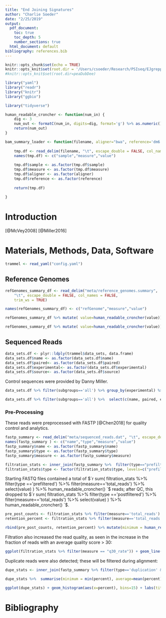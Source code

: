 ```yaml
---
title: "End Joining Signatures"
author: "Charlie Soeder"
date: "2/25/2019"
output:
  pdf_document:
    toc: true
    toc_depth: 5
    number_sections: true
  html_document: default
bibliography: references.bib
---
```


```r
knitr::opts_chunk$set(echo = TRUE)
knitr::opts_knit$set(root.dir = '/Users/csoeder/Research/PSIseq/EJgrepper/')
#knitr::opts_knit$set(root.dir=peaDubDee)

library("yaml")
library("readr")
library("knitr")
library("ggbio")

library("tidyverse")

```


```r

human_readable_croncher <- function(num_in) {
	dig <- 3
	num_out <- formatC(num_in, digits=dig, format='g') %>% as.numeric() %>% sitools::f2si()
	return(num_out)
}

bam_summary_loader <- function(filename, aligner="bwa", reference='dm6'){
	
	tmp.df <- read_delim(filename, "\t", escape_double = FALSE, col_names = FALSE, trim_ws = TRUE)
	names(tmp.df) <- c("sample","measure","value")
	
	tmp.df$sample <- as.factor(tmp.df$sample)
	tmp.df$measure <- as.factor(tmp.df$measure)
	tmp.df$aligner <- as.factor(aligner)
	tmp.df$reference <- as.factor(reference)
	
	return(tmp.df)
	
}

```

# Introduction

[@McVey2008]
[@Miller2016]


# Materials, Methods, Data, Software

```r

trammel <- read_yaml("config.yaml")

```

## Reference Genomes

```r
refGenomes_summary_df <- read_delim("meta/reference_genomes.summary", 
    "\t", escape_double = FALSE, col_names = FALSE, 
    trim_ws = TRUE)

names(refGenomes_summary_df) <- c("refGenome","measure","value")

refGenomes_summary_df %>% mutate( value=human_readable_croncher(value)) %>% spread(refGenome, value) %>% rename('Reference Genome:'=measure)  %>% kable(caption="Size and Consolidation of Reference Genomes")
```

```r

refGenomes_summary_df %>% mutate( value=human_readable_croncher(value)) %>% spread(refGenome, value) %>% rename('Reference Genome:'=measure)  %>% kable(caption="Size and Consolidation of Reference Genomes")

```

## Sequenced Reads





```r
data_sets.df <- plyr::ldply(trammel$data_sets, data.frame)
data_sets.df$name <- as.factor(data_sets.df$name)
data_sets.df$paired<- as.factor(data_sets.df$paired)
data_sets.df$experimental<- as.factor(data_sets.df$experimental)
data_sets.df$source<- as.factor(data_sets.df$source)
```


Control sequences were provided by Danny Miller.



```r
data_sets.df %>% filter(subgroups=='all') %>% group_by(experimental) %>% summarise(sample_count=n()) %>% kable(caption="Number of Sequenced Samples by Treatment")
```

```r
data_sets.df %>% filter(subgroups=='all') %>%  select(c(name, paired, experimental, source)) %>%  arrange(experimental, desc(name)) %>% kable(caption="Sequenced Experimental Samples")
```


### Pre-Processing

These reads were preprocessed with FASTP [@Chen2018] for quality control and analytics. 


```r
fastp_summary <- read_delim("meta/sequenced_reads.dat", "\t", escape_double = FALSE, col_names = FALSE, trim_ws = TRUE)
names(fastp_summary ) <- c("name","type","measure","value")
fastp_summary$name <- as.factor(fastp_summary$name)
fastp_summary$type <- as.factor(fastp_summary$type)
fastp_summary$measure <- as.factor(fastp_summary$measure)
```




```r
filtration_stats <- inner_join(fastp_summary %>%  filter(type=="prefiltered" | type == 'postfiltered'), data_sets.df, by=c("name"="name"))
filtration_stats$type <- factor(filtration_stats$type, levels=c("prefiltered", "postfiltered"))
```


Starting FASTQ files contained a total of  $`r sum( filtration_stats %>% filter(type =='prefiltered') %>%  filter(measure=='total_reads') %>% select(value) ) %>% human_readable_croncher() `$ reads; after QC, this dropped to $`r sum( filtration_stats %>% filter(type =='postfiltered') %>%  filter(measure=='total_reads') %>% select(value) ) %>% human_readable_croncher() `$. 



```r
pre_post_counts <- filtration_stats %>% filter(measure=='total_reads') %>%  group_by(type)  %>%  summarise(minimum = min(value), average=mean(value) , maximum = max(value)) 
retention_percent <- filtration_stats %>% filter(measure=='total_reads') %>%  filter(subgroups=="all")%>% select(c(name,type,value)) %>%  spread(type,value) %>% mutate(retention=100*postfiltered/prefiltered) %>%  summarise(type='percent retention', minimum = min(retention), average=mean(retention) , maximum = max(retention))
```
```r
rbind(pre_post_counts, retention_percent) %>% mutate(minimum = human_readable_croncher(minimum), average=human_readable_croncher(average) , maximum = human_readable_croncher(maximum)) %>% kable(caption="Read Count and Percent Retention")
```



Filtration also increased the read quality, as seen in the increase in the fraction of reads with an average quality score > 30:

```r
ggplot(filtration_stats %>% filter(measure == "q30_rate")) + geom_line(aes(group=name, x=type,y=100*value)) +  geom_point(aes(x=type, y = 100*value, color=name)) + labs(title = "Percent of Reads with a mean QUAL > 30", y="Percent QUAL > 30", x="") + theme_clear()

```



Duplicate reads were also detected; these will be filtered during alignment:

```r
dupe_stats <- inner_join(fastp_summary %>% filter(type=='duplication' & measure =='rate') %>%  mutate(percent=value*100) %>% select(c(name,percent)), data_sets.df, by=c("name"="name"))
```

```r
dupe_stats %>%  summarise(minimum = min(percent), average=mean(percent), median=median(percent) , maximum = max(percent)) %>% kable(caption="Percentage Duplication",digits=1)
```

```r
ggplot(dupe_stats) + geom_histogram(aes(x=percent), bins=15) + labs(title="Duplication Histogram", x="Read Duplication Rate (FASTP estimate)", y="Number Samples") + theme_clear()
```




# Bibliography




